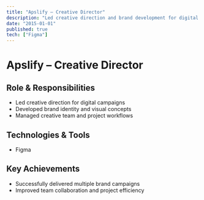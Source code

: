 ```yaml
---
title: "Apslify – Creative Director"
description: "Led creative direction and brand development for digital campaigns."
date: "2015-01-01"
published: true
tech: ["Figma"]
---
```


# Apslify – Creative Director

## Role & Responsibilities
- Led creative direction for digital campaigns
- Developed brand identity and visual concepts
- Managed creative team and project workflows

## Technologies & Tools
- Figma

## Key Achievements
- Successfully delivered multiple brand campaigns
- Improved team collaboration and project efficiency 